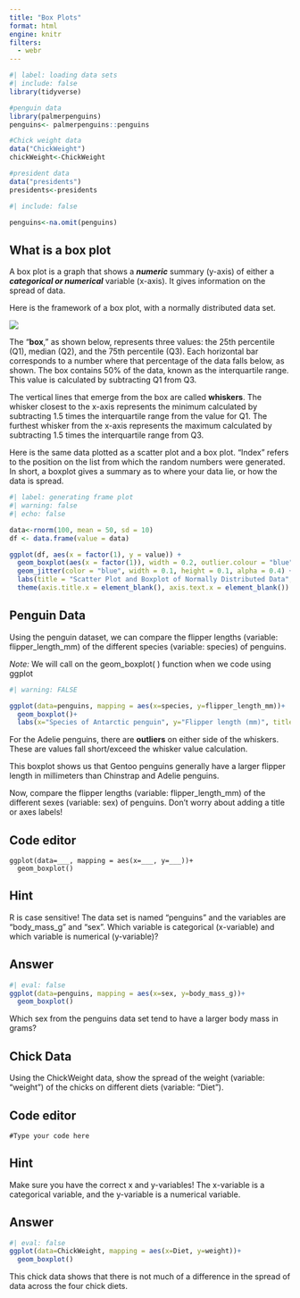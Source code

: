 ```yaml
---
title: "Box Plots"
format: html
engine: knitr
filters:
  - webr
---
```


```r
#| label: loading data sets
#| include: false 
library(tidyverse)

#penguin data
library(palmerpenguins)
penguins<- palmerpenguins::penguins

#Chick weight data
data("ChickWeight")
chickWeight<-ChickWeight

#president data
data("presidents")
presidents<-presidents
```

```r
#| include: false

penguins<-na.omit(penguins)
```
## What is a box plot

A box plot is a graph that shows a ***numeric*** summary (y-axis) of either a ***categorical or numerical*** variable (x-axis). It gives information on the spread of data.

Here is the framework of a box plot, with a normally distributed data set.

![](normalPlot.png)

The "**box**," as shown below, represents three values: the 25th percentile (Q1), median (Q2), and the 75th percentile (Q3). Each horizontal bar corresponds to a number where that percentage of the data falls below, as shown. The box contains 50% of the data, known as the interquartile range. This value is calculated by subtracting Q1 from Q3.

The vertical lines that emerge from the box are called **whiskers**. The whisker closest to the x-axis represents the minimum calculated by subtracting 1.5 times the interquartile range from the value for Q1. The furthest whisker from the x-axis represents the maximum calculated by subtracting 1.5 times the interquartile range from Q3.

Here is the same data plotted as a scatter plot and a box plot. "Index" refers to the position on the list from which the random numbers were generated. In short, a boxplot gives a summary as to where your data lie, or how the data is spread.

```r
#| label: generating frame plot
#| warning: false
#| echo: false

data<-rnorm(100, mean = 50, sd = 10)  
df <- data.frame(value = data)

ggplot(df, aes(x = factor(1), y = value)) + 
  geom_boxplot(aes(x = factor(1)), width = 0.2, outlier.colour = "blue", outlier.shape = 1) + 
  geom_jitter(color = "blue", width = 0.1, height = 0.1, alpha = 0.4) + 
  labs(title = "Scatter Plot and Boxplot of Normally Distributed Data", x = "Index/Categorical data", y = "Numeric continuous") +
  theme(axis.title.x = element_blank(), axis.text.x = element_blank())
```

## Penguin Data

Using the penguin dataset, we can compare the flipper lengths (variable: flipper_length_mm) of the different species (variable: species) of penguins.

*Note:* We will call on the geom_boxplot( ) function when we code using ggplot

```r
#| warning: FALSE 

ggplot(data=penguins, mapping = aes(x=species, y=flipper_length_mm))+
  geom_boxplot()+
  labs(x="Species of Antarctic penguin", y="Flipper length (mm)", title = "Species of Antarctic penguins have different flipper lengths")
```

For the Adelie penguins, there are **outliers** on either side of the whiskers. These are values fall short/exceed the whisker value calculation.

This boxplot shows us that Gentoo penguins generally have a larger flipper length in millimeters than Chinstrap and Adelie penguins.

Now, compare the flipper lengths (variable: flipper_length_mm) of the different sexes (variable: sex) of penguins. Don't worry about adding a title or axes labels!

::: panel-tabset
## Code editor

```webr-r
ggplot(data=___, mapping = aes(x=___, y=___))+
  geom_boxplot()
```

## Hint

R is case sensitive! The data set is named "penguins" and the variables are "body_mass_g" and "sex". Which variable is categorical (x-variable) and which variable is numerical (y-variable)?

## Answer

```r
#| eval: false
ggplot(data=penguins, mapping = aes(x=sex, y=body_mass_g))+
  geom_boxplot()
```
Which sex from the penguins data set tend to have a larger body mass in grams?
:::

## Chick Data

Using the ChickWeight data, show the spread of the weight (variable: "weight") of the chicks on different diets (variable: "Diet"). 

::: panel-tabset
## Code editor

```webr-r
#Type your code here

```

## Hint

Make sure you have the correct x and y-variables! The x-variable is a categorical variable, and the y-variable is a numerical variable.

## Answer

```r
#| eval: false
ggplot(data=ChickWeight, mapping = aes(x=Diet, y=weight))+
  geom_boxplot()
```

This chick data shows that there is not much of a difference in the spread of data across the four chick diets.
:::


